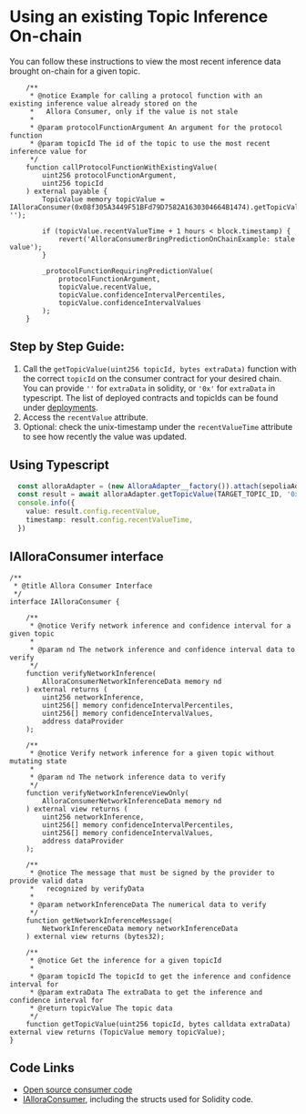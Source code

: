 # Using an existing Topic Inference On-chain

You can follow these instructions to view the most recent inference data brought on-chain for a given topic.

```sol
    /**
     * @notice Example for calling a protocol function with an existing inference value already stored on the
     *   Allora Consumer, only if the value is not stale
     * 
     * @param protocolFunctionArgument An argument for the protocol function
     * @param topicId The id of the topic to use the most recent inference value for
     */
    function callProtocolFunctionWithExistingValue(
        uint256 protocolFunctionArgument,
        uint256 topicId
    ) external payable {
        TopicValue memory topicValue = IAlloraConsumer(0x08f305A3449F51BFd79D7582A1630304664B1474).getTopicValue(topicId, '');

        if (topicValue.recentValueTime + 1 hours < block.timestamp) {
            revert('AlloraConsumerBringPredictionOnChainExample: stale value');
        }

        _protocolFunctionRequiringPredictionValue(
            protocolFunctionArgument, 
            topicValue.recentValue,
            topicValue.confidenceIntervalPercentiles,
            topicValue.confidenceIntervalValues
        );
    }
```

## Step by Step Guide:

1. Call the `getTopicValue(uint256 topicId, bytes extraData)` function with the correct `topicId` on the consumer contract for your desired chain. You can provide `''` for `extraData` in solidity, or `'0x'` for `extraData` in typescript. The list of deployed contracts and topicIds can be found under [deployments](./existing-consumers).
2. Access the `recentValue` attribute.
3. Optional: check the unix-timestamp under the `recentValueTime` attribute to see how recently the value was updated.

## Using Typescript

```typescript
  const alloraAdapter = (new AlloraAdapter__factory()).attach(sepoliaAddresses.AlloraAdapter).connect(wallet) as AlloraAdapter
  const result = await alloraAdapter.getTopicValue(TARGET_TOPIC_ID, '0x')
  console.info({
    value: result.config.recentValue,
    timestamp: result.config.recentValueTime,
  })
```

## IAlloraConsumer interface

```sol
/**
 * @title Allora Consumer Interface
 */
interface IAlloraConsumer {

    /**
     * @notice Verify network inference and confidence interval for a given topic
     * 
     * @param nd The network inference and confidence interval data to verify
     */
    function verifyNetworkInference(
        AlloraConsumerNetworkInferenceData memory nd
    ) external returns (
        uint256 networkInference, 
        uint256[] memory confidenceIntervalPercentiles, 
        uint256[] memory confidenceIntervalValues, 
        address dataProvider
    );

    /**
     * @notice Verify network inference for a given topic without mutating state
     * 
     * @param nd The network inference data to verify
     */
    function verifyNetworkInferenceViewOnly(
        AlloraConsumerNetworkInferenceData memory nd
    ) external view returns (
        uint256 networkInference, 
        uint256[] memory confidenceIntervalPercentiles, 
        uint256[] memory confidenceIntervalValues, 
        address dataProvider
    );

    /**
     * @notice The message that must be signed by the provider to provide valid data
     *   recognized by verifyData
     * 
     * @param networkInferenceData The numerical data to verify
     */
    function getNetworkInferenceMessage(
        NetworkInferenceData memory networkInferenceData
    ) external view returns (bytes32);

    /**
     * @notice Get the inference for a given topicId
     * 
     * @param topicId The topicId to get the inference and confidence interval for
     * @param extraData The extraData to get the inference and confidence interval for
     * @return topicValue The topic data
     */
    function getTopicValue(uint256 topicId, bytes calldata extraData) external view returns (TopicValue memory topicValue);
}
```

## Code Links

- [Open source consumer code](https://github.com/allora-network/allora-consumer/blob/main/src/)
- [IAlloraConsumer](https://github.com/allora-network/allora-consumer/blob/main/src/interface/IAlloraConsumer.sol), including the structs used for Solidity code.
